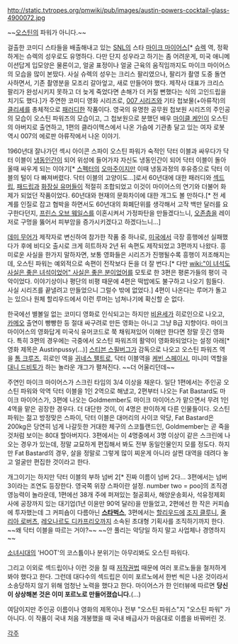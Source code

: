 http://static.tvtropes.org/pmwiki/pub/images/austin-powers-cocktail-glass-4900072.jpg

~~[[오스틴]]의 파워가 아니다.~~

걸출한 코미디 스타들을 배출해내고 있는 [[SNL]]의 스타 [[마이크 마이어스]][* [[슈렉]] 역, 정확하게는 슈렉의 성우로도 유명하다. 다만 단지 성우라고 하기는 좀 어려운게, 미국 애니메이션답게 입모양은 물론이고, 얼굴 표정이나 얼굴 근육의 움직임까지도 마이크 마이어스의 모습을 많이 본땄다. 사실 슈렉의 성우는 크리스 팔리였으나, 팔리가 촬영 도중 돌연사하면서, 기존 촬영분을 모조리 갈아엎고, 새로 만들어야 했다. 제작사 대표가 크리스 팔리가 완성시키지 못하고 더 늦게 죽었다면 손해가 더 커질 뻔했다는 식의 고인드립을 치기도 했다.]가 주연한 코미디 영화 시리즈로, [[007 시리즈]]와 기타 첩보물(+아류작)의 [[클리셰]]를 총체적으로 [[패러디]]한 작품이다. 영국의 유명한 공무원 첩보원 시리즈의 주인공의 모습이 오스틴 파워즈의 모습이고, 그 첩보원으로 분했던 배우 [[마이클 케인]]이 오스틴의 아버지로 출연하고, 1편의 클라이맥스에서 나온 가슴에 기관총 달고 있는 여자 로봇 역시 007의 에로판 아류작에서 나온 이야기.

1960년대 잘나가던 섹시 아이콘 스파이 오스틴 파워가 숙적인 닥터 이블과 싸우다가 닥터 이블이 [[냉동인간]]이 되어 위성에 들어가자 자신도 냉동인간이 되어 닥터 이블이 돌아올때 싸우게 되는 이야기[* [[스펙터]]의 [[오마주]]이지만 이때 냉동과정의 후유증으로 닥터 이블의 털이 다 빠져버렸다. 닥터 이블의 고양이도…]로서 60년대에 대한 패러디와 [[섹드립]], [[패드립]]과 [[화장실 유머]]들이 적절히 조합되었고 이것이 마이어스의 연기와 더불어 화제가 되었던 작품이었다. 60년대와 현재의 문화차이에 대한 개그도 볼 만하다.[* 전 세계를 인질로 잡고 협박을 하면서도 60년대의 화폐단위를 생각해서 고작 백만 달러를 요구한다던지, [[프린스 오브 웨일스]]를 이혼시켜서 가정파탄을 만들겠다느니, [[오존층]]을 레이저로 구멍을 뚫어서 피부암을 증가시키겠다고 하겠다느니…]

[[데미 무어]]가 제작자로 변신하여 참가한 작품 중 하나로, [[미국]]에서 극장 흥행에선 실패했다가 후에 비디오 출시로 크게 히트하자 2년 뒤 속편도 제작되었고 3편까지 나왔다. 흥미로운 사실을 한가지 말하자면, 보통 영화들은 시리즈가 진행될수록 흥행이 저조해지는데, 오스틴 파워는 예외적으로 속편이 전작보다 돈을 더 잘 번다.[* 다만 [[wiki:"이 녀석도 사실은 좋은 녀석이었어" 사실은 좋은 분이었어]]를 모토로 한 3편은 평론가들의 평이 극악이었다. 이야기상이나 평단의 비평 때문에 4편은 떡밥에도 불구하고 나오기 힘들다. 사실 시리즈를 끝낼려고 만들었으니 그럴수 밖에 없었다.] 4편이 나온다는 루머가 돌고는 있으나 원체 할리우드에서 이런 루머는 넘쳐나기에 확신할 순 없다.

한국에선 별볼일 없는 코미디 영화로 인식되고는 하지만 [[비욘세]]가 히로인으로 나오고, [[카메오]] 출연이 빵빵한 등 절대 싸구려로 만든 영화는 아니고 그냥 B급 지향이다. 마이크 마이어스의 영화답게 미국식 유머코드로 쭉 채워져있어 이해만 한다면 정말 웃긴 영화다. 특히 3편의 경우에는 극중에서 오스틴 파워즈의 활약이 영화화되었다는 설정 아래[* 영화 제목은 Austinpussy(…)] [[스티븐 스필버그]]가 감독으로 나오고 오스틴 파워즈 역을 [[톰 크루즈]], 히로인 역을 [[귀네스 팰트로]], 닥터 이블역을 [[케빈 스페이시]], 미니미 역할을 [[대니 드비토]]가 하는 놀라운 개그가 펼쳐진다. ~~더 어울리던데~~

주연인 마이크 마이어스가 스크린 타임의 3/4 이상을 채운다. 일단 1편에서는 주인공 오스틴 파워와 악역 닥터 이블을 1인 2역으로 해냈고, 2편부터 나오는 Fat Bastard도 마이크 마이어스가, 3편에 나오는 Goldmember도 마이크 마이어스가 맡으면서 무려 1인4역을 맡은 굉장한 경우다. 더 대단한 것이, 이 4명은 판이하게 다른 인물들이다. 오스틴 파워는 젊고 방정맞은 스파이, 닥터 이블은 대머리의 사이코 악당, Fat Bastard은 200kg은 당연히 넘게 나갈듯한 거대한 체구의 스코틀랜드인, Goldmember는 곧 죽을 것처럼 보이는 80대 할아버지다. 3편에서는 이 4명중에서 3명 이상이 같은 스크린에 나오는 경우가 있는데, 정말 교묘하게 편집해서 봐도 전부 동일인물인지 모를 정도다. 하지만 Fat Bastard의 경우, 살을 정말로 그렇게 많이 찌운게 아니라 살찐 대역을 데려다 놓고 얼굴만 편집한 것이라고 한다.

개그이기는 하지만 닥터 이블의 부하 넘버 2[* 진짜 이름이 넘버 2다… 3편에서는 넘버 3이라는 조연도 등장한다. 영국쪽 위장 스파이란 설정. number two = poo]의 조직경영능력이 놀라운데, 1편에선 38개 주에 퍼져있는 철공회사, 해양운송회사, 석유정제회사에 공장까지 있는 대기업(1년 이윤만 90억 달러)을 만들었고, 2편에선 한 작은 커피숍에 투자했는데 그 커피숍이 다름아닌 '''[[스타벅스]]''', 3편에서는 [[할리우드]]에 [[조지 클루니]], [[줄리아 로버츠]], [[레오나르도 디카프리오]]까지 소속된 초대형 기획사를 조직하기까지 한다. ~~왜 닥터 이블을 따르는 거야?~~ ~~안 풀리는 악당일 하지 말고 사업체나 경영하지~~

[[소녀시대]]의 'HOOT'의 코스튬이나 분위기는 아무리봐도 오스틴 파워다.

그리고 이외로 섹드립이나 이런 것을 칠 때 [[저작권법]] 때문에 여러 포르노들을 철저하게 봐야 했다고 한다. 그런데 대다수의 섹드립은 이미 포르노에서 한번 씩은 나온 것이라서 소송당하지 않기 위해 엄청난 노력을 했다고 한다. 마이어스가 한 인터뷰에 따르면 '''당신이 상상해본 것은 이미 포르노로 만들어졌습니다.'''(…)

여담이지만 주인공 이름이나 영화의 제목이나 전부 "오스틴 파워스"지 "오스틴 파워" 가 아니다. 이 작품이 국내 처음 개봉했을 때 국내 배급사가 마음대로 이름을 바꿔버린 것.

[[각주]]
